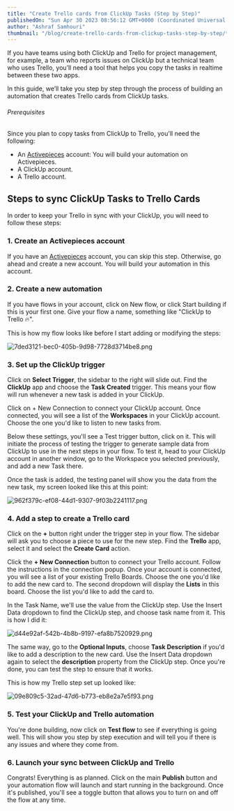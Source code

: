```yaml
---
title: "Create Trello cards from ClickUp Tasks (Step by Step)"
publishedOn: "Sun Apr 30 2023 08:56:12 GMT+0000 (Coordinated Universal Time)"
author: "Ashraf Samhouri"
thumbnail: "/blog/create-trello-cards-from-clickup-tasks-step-by-step/thumbnail.png"
---
```


If you have teams using both ClickUp and Trello for project management, for example, a team who reports issues on ClickUp but a technical team who uses Trello, you’ll need a tool that helps you copy the tasks in realtime between these two apps.

In this guide, we’ll take you step by step through the process of building an automation that creates Trello cards from ClickUp tasks.

###### Prerequisites

Since you plan to copy tasks from ClickUp to Trello, you'll need the following:

*   An [Activepieces](https://cloud.activepieces.com/sign-up) account: You will build your automation on Activepieces.
*   A ClickUp account.
*   A Trello account.

Steps to sync ClickUp Tasks to Trello Cards
-------------------------------------------

In order to keep your Trello in sync with your ClickUp, you will need to follow these steps:

### 1\. Create an Activepieces account

If you have an [Activepieces](https://cloud.activepieces.com/sign-up) account, you can skip this step. Otherwise, go ahead and create a new account. You will build your automation in this account.

### 2\. Create a new automation

If you have flows in your account, click on New flow, or click Start building if this is your first one. Give your flow a name, something like "ClickUp to Trello 🔥".

This is how my flow looks like before I start adding or modifying the steps:

![7ded3121-bec0-405b-9d98-7728d3714be8.png](/blog/create-trello-cards-from-clickup-tasks-step-by-step/images/7ded3121-bec0-405b-9d98-7728d3714be8.png)

### 3\. Set up the ClickUp trigger

Click on **Select Trigger**, the sidebar to the right will slide out. Find the **ClickUp** app and choose the **Task Created** trigger. This means your flow will run whenever a new task is added in your ClickUp.

Click on + New Connection to connect your ClickUp account. Once connected, you will see a list of the **Workspaces** in your ClickUp account. Choose the one you'd like to listen to new tasks from.

Below these settings, you'll see a Test trigger button, click on it. This will initiate the process of testing the trigger to generate sample data from ClickUp to use in the next steps in your flow. To test it, head to your ClickUp account in another window, go to the Workspace you selected previously, and add a new Task there.

Once the task is added, the testing panel will show you the data from the new task, my screen looked like this at this point:

![962f379c-ef08-44d1-9307-9f03b2241117.png](/blog/create-trello-cards-from-clickup-tasks-step-by-step/images/962f379c-ef08-44d1-9307-9f03b2241117.png)

### 4\. Add a step to create a Trello card

Click on the **+** button right under the trigger step in your flow. The sidebar will ask you to choose a piece to use for the new step. Find the **Trello** app, select it and select the **Create Card** action.

Click the **+ New Connection** button to connect your Trello account. Follow the instructions in the connection popup. Once your account is connected, you will see a list of your existing Trello Boards. Choose the one you'd like to add the new card to. The second dropdown will display the **Lists** in this board. Choose the list you'd like to add the card to.

In the Task Name, we'll use the value from the ClickUp step. Use the Insert Data dropdown to find the ClickUp step, and choose task name from it. This is how I did it:

![d44e92af-542b-4b8b-9197-efa8b7520929.png](/blog/create-trello-cards-from-clickup-tasks-step-by-step/images/d44e92af-542b-4b8b-9197-efa8b7520929.png)

The same way, go to the **Optional Inputs**, choose **Task Description** if you'd like to add a description to the new card. Use the Insert Data dropdown again to select the **description** property from the ClickUp step. Once you're done, you can test the step to ensure that it works.

This is how my Trello step set up looked like:

![09e809c5-32ad-47d6-b773-eb8e2a7e5f93.png](/blog/create-trello-cards-from-clickup-tasks-step-by-step/images/09e809c5-32ad-47d6-b773-eb8e2a7e5f93.png)

### 5\. Test your ClickUp and Trello automation

You're done building, now click on **Test flow** to see if everything is going well. This will show you step by step execution and will tell you if there is any issues and where they come from.

### 6\. Launch your sync between ClickUp and Trello

Congrats! Everything is as planned. Click on the main **Publish** button and your automation flow will launch and start running in the background. Once it's published, you'll see a toggle button that allows you to turn on and off the flow at any time.

